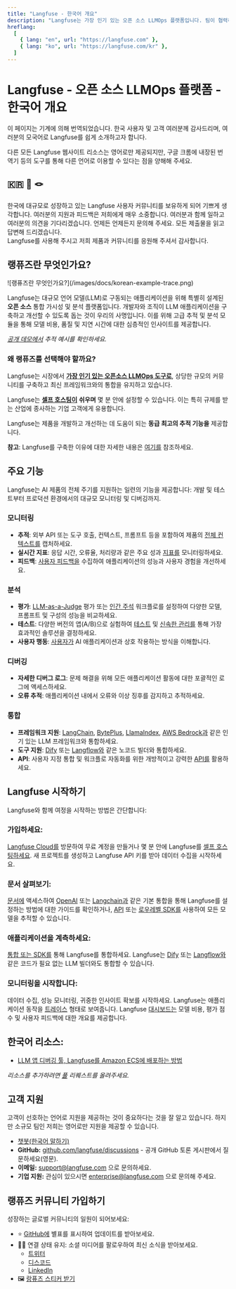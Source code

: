 ```yaml
---
title: "Langfuse - 한국어 개요"
description: "Langfuse는 가장 인기 있는 오픈 소스 LLMOps 플랫폼입니다. 팀이 협력하여 AI 애플리케이션을 개발, 모니터링, 평가 및 디버깅할 수 있도록 도와줍니다."
hreflang:
  [
    { lang: "en", url: "https://langfuse.com" },
    { lang: "ko", url: "https://langfuse.com/kr" },
  ]
---
```


# **Langfuse \- 오픈 소스 LLMOps 플랫폼 \- 한국어 개요**

<Callout type="info" emoji="ℹ️">

이 페이지는 기계에 의해 번역되었습니다. 한국 사용자 및 고객 여러분께 감사드리며, 여러분의 모국어로 Langfuse를 쉽게 소개하고자 합니다.

다른 모든 Langfuse 웹사이트 리소스는 영어로만 제공되지만, 구글 크롬에 내장된 번역기 등의 도구를 통해 다른 언어로 이용할 수 있다는 점을 양해해 주세요.

</Callout>

## **🇰🇷 🤝 🪢**

한국에 대규모로 성장하고 있는 Langfuse 사용자 커뮤니티를 보유하게 되어 기쁘게 생각합니다. 여러분의 지원과 피드백은 저희에게 매우 소중합니다. 여러분과 함께 일하고 여러분의 의견을 기다리겠습니다. 언제든 언제든지 문의해 주세요. 모든 제출물을 읽고 답변해 드리겠습니다.  
Langfuse를 사용해 주시고 저희 제품과 커뮤니티를 응원해 주셔서 감사합니다.

## **랭퓨즈란 무엇인가요?**

<Frame border>
  ![랭퓨즈란 무엇인가요?](/images/docs/korean-example-trace.png)
</Frame>

Langfuse는 대규모 언어 모델(LLM)로 구동되는 애플리케이션을 위해 특별히 설계된 **오픈 소스** 통합 가시성 및 분석 플랫폼입니다. 개발자와 조직이 LLM 애플리케이션을 구축하고 개선할 수 있도록 돕는 것이 우리의 사명입니다. 이를 위해 고급 추적 및 분석 모듈을 통해 모델 비용, 품질 및 지연 시간에 대한 심층적인 인사이트를 제공합니다.

[_공개 데모에서_](/docs/demo) _추적 예시를 확인하세요._

### **왜 랭퓨즈를 선택해야 할까요?**

Langfuse는 시장에서 [**가장 인기 있는 오픈소스 LLMOps 도구로**](/blog/2024-11-most-used-oss-llmops), 상당한 규모의 커뮤니티를 구축하고 최신 프레임워크와의 통합을 유지하고 있습니다.

Langfuse는 [**셀프 호스팅이**](/pricing-self-host) **쉬우며** 몇 분 안에 설정할 수 있습니다. 이는 특히 규제를 받는 산업에 종사하는 기업 고객에게 유용합니다.

Langfuse는 제품을 개발하고 개선하는 데 도움이 되는 **동급 최고의 추적 기능을** 제공합니다.

**참고**: Langfuse를 구축한 이유에 대한 자세한 내용은 [여기를](/why) 참조하세요.

## **주요 기능**

Langfuse는 AI 제품의 전체 주기를 지원하는 일련의 기능을 제공합니다: 개발 및 테스트부터 프로덕션 환경에서의 대규모 모니터링 및 디버깅까지.

### **모니터링**

- **추적**: 외부 API 또는 도구 호출, 컨텍스트, 프롬프트 등을 포함하여 제품의 [전체 컨텍스트를](/docs/tracing) 캡처하세요.
- **실시간 지표**: 응답 시간, 오류율, 처리량과 같은 주요 성과 [지표를](/docs/analytics/overview) 모니터링하세요.
- **피드백**: [사용자 피드백을](/docs/scores/user-feedback) 수집하여 애플리케이션의 성능과 사용자 경험을 개선하세요.

### **분석**

- **평가**: [LLM-as-a-Judge](/docs/scores/model-based-evals) 평가 또는 [인간 주석](/docs/scores/annotation) 워크플로를 설정하여 다양한 모델, 프롬프트 및 구성의 성능을 비교하세요.
- **테스트**: 다양한 버전의 앱(A/B)으로 실험하여 [테스트](/docs/datasets/overview) 및 [신속한 관리를](/docs/prompts/get-started) 통해 가장 효과적인 솔루션을 결정하세요.
- **사용자 행동**: [사용자가](/docs/scores/user-feedback) AI 애플리케이션과 상호 작용하는 방식을 이해합니다.

### **디버깅**

- **자세한 디버그 로그**: 문제 해결을 위해 모든 애플리케이션 활동에 대한 포괄적인 로그에 액세스하세요.
- **오류 추적**: 애플리케이션 내에서 오류와 이상 징후를 감지하고 추적하세요.

### **통합**

- **프레임워크 지원**: [LangChain](/integrations/frameworks/langchain), [BytePlus](/integrations/model-providers/byteplus), [LlamaIndex](/integrations/frameworks/llamaindex), [AWS Bedrock과](/integrations/model-providers/amazon-bedrock) 같은 인기 있는 LLM 프레임워크와 통합하세요.
- **도구 지원**: [Dify](/integrations/no-code/dify) 또는 [Langflow와](/integrations/no-code/langflow) 같은 노코드 빌더와 통합하세요.
- **API**: 사용자 지정 통합 및 워크플로 자동화를 위한 개방적이고 강력한 [API를](https://api.reference.langfuse.com/) 활용하세요.

## **Langfuse 시작하기**

Langfuse와 함께 여정을 시작하는 방법은 간단합니다:

<Steps>

### **가입하세요:**

[Langfuse Cloud를](https://cloud.langfuse.com/) 방문하여 무료 계정을 만들거나 몇 분 안에 Langfuse를 [셀프 호스팅하세요](/pricing-self-host). 새 프로젝트를 생성하고 Langfuse API 키를 받아 데이터 수집을 시작하세요.

### **문서 살펴보기:**

[문서에](https://docs.langfuse.com/) 액세스하여 [OpenAI](/integrations/model-providers/openai-py) 또는 [Langchain과](/integrations/frameworks/langchain) 같은 기본 통합을 통해 Langfuse를 설정하는 방법에 대한 가이드를 확인하거나, [API](https://api.reference.langfuse.com/) 또는 [로우레벨 SDK를](/docs/sdk/python/low-level-sdk) 사용하여 모든 모델을 추적할 수 있습니다.

### **애플리케이션을 계측하세요:**

[통합 또는 SDK를](/integrations) 통해 Langfuse를 통합하세요. Langfuse는 [Dify](/integrations/no-code/dify) 또는 [Langflow와](/integrations/no-code/langflow) 같은 코드가 필요 없는 LLM 빌더와도 통합할 수 있습니다.

### **모니터링을 시작합니다:**

데이터 수집, 성능 모니터링, 귀중한 인사이트 확보를 시작하세요. Langfuse는 애플리케이션 동작을 [트레이스](/docs/tracing) 형태로 보여줍니다. Langfuse [대시보드는](/docs/analytics/overview) 모델 비용, 평가 점수 및 사용자 피드백에 대한 개요를 제공합니다.

</Steps>

## **한국어 리소스:**

- [LLM 앱 디버깅 툴, Langfuse를 Amazon ECS에 배포하는 방법](https://www.youtube.com/watch?v=rrPQcWq5pe8)

_리소스를 추가하려면 [풀](https://github.com/langfuse/langfuse-docs) 리퀘스트를 올려주세요._

## **고객 지원**

고객이 선호하는 언어로 지원을 제공하는 것이 중요하다는 것을 잘 알고 있습니다. 하지만 소규모 팀인 저희는 영어로만 지원을 제공할 수 있습니다.

- [챗봇(한국어 말하기)](/docs/ask-ai)
- **GitHub:** [github.com/langfuse/discussions](https://github.com/orgs/langfuse/discussions) \- 공개 GitHub 토론 게시판에서 질문하세요(영문).
- **이메일:** [support@langfuse.com](mailto:support@langfuse.com) 으로 문의하세요.
- **기업 지원:** 관심이 있으시면 [enterprise@langfuse.com](mailto:enterprise@langfuse.com) 으로 문의해 주세요.

## **랭퓨즈 커뮤니티 가입하기**

성장하는 글로벌 커뮤니티의 일원이 되어보세요:

- ⭐️ [GitHub에](https://github.com/langfuse/langfuse) 별표를 표시하여 업데이트를 받아보세요.
- 🤷‍♂️ 연결 상태 유지: 소셜 미디어를 팔로우하여 최신 소식을 받아보세요.
  - [트위터](https://x.com/langfuse)
  - [디스코드](https://discord.langfuse.com/)
  - [LinkedIn](https://www.linkedin.com/company/langfuse)
- 🖼️ [랑퓨즈 스티커 받기](https://langfuse.com/stickers)
